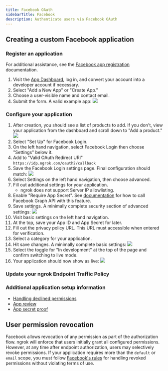 ```yaml
---
title: Facebook OAuth
sidebarTitle: Facebook
description: Authenticate users via Facebook OAuth
---
```




## Creating a custom Facebook application

### Register an application

For additional assistance, see the [Facebook app registration](https://developers.facebook.com/docs/apps#register) documentation.

1.  Visit the [App Dashboard](https://developers.facebook.com/apps/), log in, and convert your account into a developer account if necessary.
2.  Select "Add a New App" or "Create App."
3.  Choose a user-visible name and contact email.
4.  Submit the form. A valid example app: ![](/img/howto/oauth/1-facebook-register.png)

### Configure your application

1.  After creation, you should see a list of products to add. If you don't, view your application from the dashboard and scroll down to "Add a product." ![](/img/howto/oauth/2-facebook-add_product.png)
2.  Select "Set Up" for Facebook Login.
3.  On the left hand navigation, select Facebook Login then choose "Settings" below it.
4.  Add to "Valid OAuth Redirect URI" `https://idp.ngrok.com/oauth2/callback`
5.  Save the Facebook Login settings page. Final configuration should match: ![](/img/howto/oauth/3-facebook-login_settings.png)
6.  Select Settings on the left hand navigation, then choose advanced.
7.  Fill out additional settings for your application.
    - ngrok does not support Server IP allowlisting.
8.  Enable "Require App Secret". See [documentation](https://developers.facebook.com/docs/facebook-login/security/#appsecret) for how to call Facebook Graph API with this feature.
9.  Save settings. A minimally complete security section of advanced settings: ![](/img/howto/oauth/4-facebook-security.png)
10. Visit basic settings on the left hand navigation.
11. At the top, save your App ID and App Secret for later.
12. Fill out the privacy policy URL. This URL must accessible when entered for verification.
13. Select a category for your application.
14. Hit save changes. A minimally complete basic settings: ![](/img/howto/oauth/5-facebook-basic_settings.png)
15. Select the toggle for "In development" at the top of the page and confirm switching to live mode.
16. Your application should now show as live: ![](/img/howto/oauth/6-facebook-live.png)

### Update your ngrok Endpoint Traffic Policy

<UpdatePolicyInstructions />

<Facebook />

<ConfigAccessControl />

### Additional application setup information

- [Handling declined permissions](https://developers.facebook.com/docs/facebook-login/handling-declined-permissions)
- [App review](https://developers.facebook.com/docs/apps/review)
- [App secret proof](https://developers.facebook.com/docs/graph-api/securing-requests/#appsecret-proof)

## User permission revocation

Facebook allows revocation of any permission as part of the authorization flow. ngrok will enforce that users initially grant all configured permissions. However, at any time after endpoint authorization, users may selectively revoke permissions. If your application requires more than the `default` or `email` scope, you must follow [Facebook's rules](https://developers.facebook.com/docs/facebook-login/handling-declined-permissions#reprompt) for handling revoked permissions without violating terms of use.
